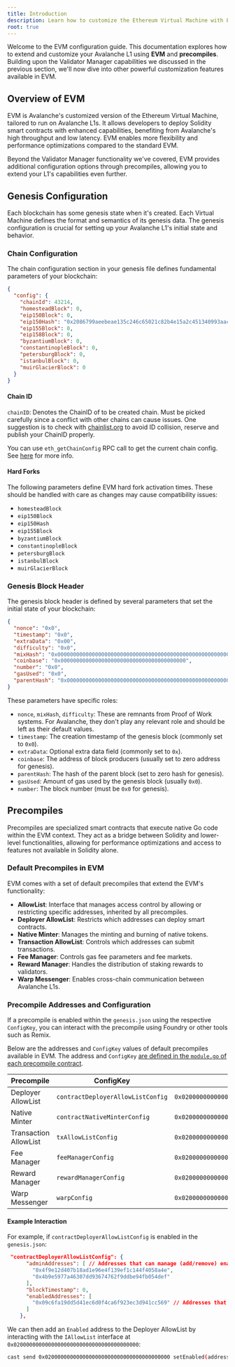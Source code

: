 ```yaml
---
title: Introduction
description: Learn how to customize the Ethereum Virtual Machine with EVM and Precompiles.
root: true
---
```


Welcome to the EVM configuration guide. This documentation explores how to extend and customize your Avalanche L1 using **EVM** and **precompiles**. Building upon the Validator Manager capabilities we discussed in the previous section, we'll now dive into other powerful customization features available in EVM.

## Overview of EVM

EVM is Avalanche's customized version of the Ethereum Virtual Machine, tailored to run on Avalanche L1s. It allows developers to deploy Solidity smart contracts with enhanced capabilities, benefiting from Avalanche's high throughput and low latency. EVM enables more flexibility and performance optimizations compared to the standard EVM.

Beyond the Validator Manager functionality we've covered, EVM provides additional configuration options through precompiles, allowing you to extend your L1's capabilities even further.

## Genesis Configuration

Each blockchain has some genesis state when it's created. Each Virtual Machine defines the format and semantics of its genesis data. The genesis configuration is crucial for setting up your Avalanche L1's initial state and behavior.

### Chain Configuration

The chain configuration section in your genesis file defines fundamental parameters of your blockchain:

```json
{
  "config": {
    "chainId": 43214,
    "homesteadBlock": 0,
    "eip150Block": 0,
    "eip150Hash": "0x2086799aeebeae135c246c65021c82b4e15a2c451340993aacfd2751886514f0",
    "eip155Block": 0,
    "eip158Block": 0,
    "byzantiumBlock": 0,
    "constantinopleBlock": 0,
    "petersburgBlock": 0,
    "istanbulBlock": 0,
    "muirGlacierBlock": 0
  }
}
```

#### Chain ID
`chainID`: Denotes the ChainID of to be created chain. Must be picked carefully since a conflict with other chains can cause issues. One suggestion is to check with [chainlist.org](https://chainlist.org/) to avoid ID collision, reserve and publish your ChainID properly.

You can use `eth_getChainConfig` RPC call to get the current chain config. See [here](/docs/api-reference/subnet-evm-api#eth_getchainconfig) for more info.

#### Hard Forks
The following parameters define EVM hard fork activation times. These should be handled with care as changes may cause compatibility issues:
- `homesteadBlock`
- `eip150Block`
- `eip150Hash`
- `eip155Block`
- `byzantiumBlock`
- `constantinopleBlock`
- `petersburgBlock`
- `istanbulBlock`
- `muirGlacierBlock`

### Genesis Block Header

The genesis block header is defined by several parameters that set the initial state of your blockchain:

```json
{
  "nonce": "0x0",
  "timestamp": "0x0",
  "extraData": "0x00",
  "difficulty": "0x0",
  "mixHash": "0x0000000000000000000000000000000000000000000000000000000000000000",
  "coinbase": "0x0000000000000000000000000000000000000000",
  "number": "0x0",
  "gasUsed": "0x0",
  "parentHash": "0x0000000000000000000000000000000000000000000000000000000000000000"
}
```

These parameters have specific roles:

- `nonce`, `mixHash`, `difficulty`: These are remnants from Proof of Work systems. For Avalanche, they don't play any relevant role and should be left as their default values.
- `timestamp`: The creation timestamp of the genesis block (commonly set to `0x0`).
- `extraData`: Optional extra data field (commonly set to `0x`).
- `coinbase`: The address of block producers (usually set to zero address for genesis).
- `parentHash`: The hash of the parent block (set to zero hash for genesis).
- `gasUsed`: Amount of gas used by the genesis block (usually `0x0`).
- `number`: The block number (must be `0x0` for genesis).

## Precompiles

Precompiles are specialized smart contracts that execute native Go code within the EVM context. They act as a bridge between Solidity and lower-level functionalities, allowing for performance optimizations and access to features not available in Solidity alone.

### Default Precompiles in EVM

EVM comes with a set of default precompiles that extend the EVM's functionality:

- **AllowList**: Interface that manages access control by allowing or restricting specific addresses, inherited by all precompiles.
- **Deployer AllowList**: Restricts which addresses can deploy smart contracts.
- **Native Minter**: Manages the minting and burning of native tokens.
- **Transaction AllowList**: Controls which addresses can submit transactions.
- **Fee Manager**: Controls gas fee parameters and fee markets.
- **Reward Manager**: Handles the distribution of staking rewards to validators.
- **Warp Messenger**: Enables cross-chain communication between Avalanche L1s.

### Precompile Addresses and Configuration

If a precompile is enabled within the `genesis.json` using the respective `ConfigKey`, you can interact with the precompile using Foundry or other tools such as Remix.

Below are the addresses and `ConfigKey` values of default precompiles available in EVM. The address and `ConfigKey` [are defined in the `module.go` of each precompile contract](https://github.com/ava-labs/subnet-evm/tree/master/precompile/contracts).

| Precompile             | ConfigKey                         | Address                                      |
| ---------------------- | --------------------------------- | -------------------------------------------- |
| Deployer AllowList     | `contractDeployerAllowListConfig` | `0x0200000000000000000000000000000000000000` |
| Native Minter          | `contractNativeMinterConfig`      | `0x0200000000000000000000000000000000000001` |
| Transaction AllowList  | `txAllowListConfig`               | `0x0200000000000000000000000000000000000002` |
| Fee Manager            | `feeManagerConfig`                | `0x0200000000000000000000000000000000000003` |
| Reward Manager         | `rewardManagerConfig`             | `0x0200000000000000000000000000000000000004` |
| Warp Messenger         | `warpConfig`                      | `0x0200000000000000000000000000000000000005` |

#### Example Interaction

For example, if `contractDeployerAllowListConfig` is enabled in the `genesis.json`:

```json title="genesis.json"
 "contractDeployerAllowListConfig": {
      "adminAddresses": [ // Addresses that can manage (add/remove) enabled addresses. They are also enabled themselves for contract deployment.
        "0x4f9e12d407b18ad1e96e4f139ef1c144f4058a4e",
        "0x4b9e5977a46307dd93674762f9ddbe94fb054def"
      ],
      "blockTimestamp": 0,
      "enabledAddresses": [
        "0x09c6fa19dd5d41ec6d0f4ca6f923ec3d941cc569" // Addresses that can only deploy contracts
      ]
    },
```

We can then add an `Enabled` address to the Deployer AllowList by interacting with the `IAllowList` interface at `0x0200000000000000000000000000000000000000`:

```bash
cast send 0x0200000000000000000000000000000000000000 setEnabled(address addr) <ADDRESS_TO_ENABLE> --rpc-url $MY_L1_RPC --private-key $ADMIN_PRIVATE_KEY
```
